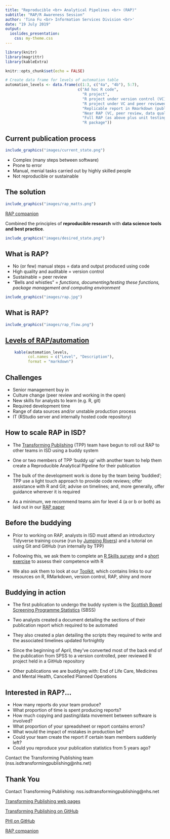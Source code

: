 ```yaml
---
title: "Reproducible <br> Analytical Pipelines <br> (RAP)"
subtitle: "RAP/R Awareness Session"
author: 'Tina Fu <br> Information Services Division <br>'
date: "19 July 2019"
output:
  ioslides_presentation:
    css: my-theme.css
---
```


```r
library(knitr)
library(magrittr)
library(kableExtra)

knitr::opts_chunk$set(echo = FALSE)

# Create data frame for levels of automation table
automation_levels <- data.frame(c(1:3, c("4a", "4b"), 5:7),
                                c("Ad hoc R code",
                                  "R project",
                                  "R project under version control (VC)",
                                  "R project under VC and peer reviewed (wrangling)",
                                  "Replicable report in Rmarkdown (publication)",
                                  "Near RAP (VC, peer review, data quality assurance)",
                                  "Full RAP (as above plus unit testing and documentation)",
                                  "R package"))
```
## Current publication process

```r
include_graphics("images/current_state.png")
```

- Complex (many steps between software)
- Prone to error
- Manual, menial tasks carried out by highly skilled people
- Not reproducible or sustainable


## The solution

```r
include_graphics("images/rap_matts.png")
```

[RAP companion](https://ukgovdatascience.github.io/rap_companion/)

Combined the principles of **reproducible research** with **data science tools and best practice**.

```r
include_graphics("images/desired_state.png")
```


## What is RAP?

- No (or few) manual steps = data and output produced using code
- High quality and auditable = version control
- Sustainable = peer review
- "Bells and whistles" = _functions, documenting/testing these functions, package management and computing environment_

```r
include_graphics("images/rap.jpg")
```


## What is RAP?

```r
include_graphics("images/rap_flow.png")
```


## [Levels of RAP/automation](https://www.isdscotland.org/About-ISD/Methodologies/_docs/Reproducible_Analytical_Pipelines_paper_v1.4.pdf)

```r
    kable(automation_levels,
          col.names = c("Level", "Description"),
          format = "markdown")
```


## Challenges
- Senior management buy in
- Culture change (peer review and working in the open)
- New skills for analysts to learn (e.g. R, git)
- Required development time
- Range of data sources and/or unstable production process
- IT (RStudio server and internally hosted code repository)


## How to scale RAP in ISD?

- The [Transforming Publishing](https://www.isdscotland.org/Products-and-Services/Transforming-Publishing-Programme/) (TPP) team have begun to roll out RAP to other teams in ISD using a buddy system

- One or two members of TPP 'buddy up' with another team to help them create a 
Reproducible Analytical Pipeline for their publication

- The bulk of the development work is done by the team being 'buddied'; TPP use a light touch approach to provide code reviews; 
offer assistance with R and Git; advise on timelines; and, more generally, offer guidance wherever it is required

- As a minimum, we recommend teams aim for level 4 (a or b or both) as laid out in our [RAP paper](https://www.isdscotland.org/About-ISD/Methodologies/_docs/Reproducible_Analytical_Pipelines_paper_v1.4.pdf)


## Before the buddying

- Prior to working on RAP, analysts in ISD must attend an introductory Tidyverse 
training course (run by [Jumping Rivers](https://www.jumpingrivers.com/)) and 
a tutorial on using Git and GitHub (run internally by TPP)

- Following this, we ask them to complete an [R Skills survey](https://www.nsssurvey2.scot.nhs.uk/index.php?r=survey/index/sid/296986/lang/en) 
and a [short exercise](https://github.com/NHS-NSS-transforming-publications/R-exercise) 
to assess their competence with R

- We also ask them to look at our [Toolkit](https://github.com/NHS-NSS-transforming-publications/Toolkit), which 
contains links to our resources on R, RMarkdown, version control, RAP, shiny 
and more


## Buddying in action

- The first publication to undergo the buddy system is the [Scottish Bowel Screening Programme Statistics](https://www.isdscotland.org/Health-Topics/Cancer/Publications/2018-08-07/2018-08-07-Bowel-Screening-Publication-Report.pdf?8727663756) (SBSS)

- Two analysts created a document detailing the sections of their publication 
report which required to be automated

- They also created a plan detailing the scripts they required to write and the 
associated timelines updated fortnightly

- Since the beginning of April, they've converted most of the back end of the 
publication from SPSS to a version controlled, peer reviewed R project held in a 
GitHub repository

- Other publications we are buddying with: End of Life Care, Medicines and Mental Health, Cancelled Planned Operations


## Interested in RAP?...

- How many reports do your team produce?
- What proportion of time is spent producing reports?
- How much copying and pasting/data movement between software is involved?
- What proportion of your spreadsheet or report contains errors?
- What would the impact of mistakes in production be?
- Could your team create the report if certain team members suddenly left?
- Could you reproduce your publication statistics from 5 years ago?

Contact the Transforming Publishing team (nss.isdtransformingpublishing@nhs.net)


## Thank You {.smaller}

Contact Transforming Publishing: nss.isdtransformingpublishing@nhs.net

[Transforming Publishing web pages](http://www.isdscotland.org/Products-and-Services/Transforming-Publishing-Programme/)

[Transforming Publishing on GitHub](https://github.com/NHS-NSS-transforming-publications)

[PHI on GitHub](https://github.com/Health-SocialCare-Scotland)

[RAP companion](https://ukgovdatascience.github.io/rap_companion/)
